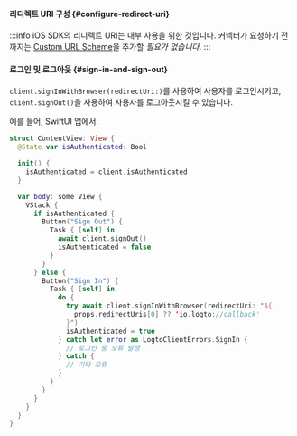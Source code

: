 
<SignInFlowSummary />

#### 리디렉트 URI 구성 \{#configure-redirect-uri}

<ConfigureRedirectUri
  figureSrc="/img/assets/ios-redirect-uri.png"
  redirectUri="io.logto://callback"
/>

:::info
iOS SDK의 리디렉트 URI는 내부 사용을 위한 것입니다. 커넥터가 요청하기 전까지는 [Custom URL Scheme](https://developer.apple.com/documentation/xcode/defining-a-custom-url-scheme-for-your-app)을 추가할 _필요가 없습니다_.
:::

#### 로그인 및 로그아웃 \{#sign-in-and-sign-out}

<SignInNote calling=".signInWithBrowser(redirectUri:)" />

`client.signInWithBrowser(redirectUri:)`를 사용하여 사용자를 로그인시키고, `client.signOut()`을 사용하여 사용자를 로그아웃시킬 수 있습니다.

예를 들어, SwiftUI 앱에서:

```swift title="ContentView.swift"
struct ContentView: View {
  @State var isAuthenticated: Bool

  init() {
    isAuthenticated = client.isAuthenticated
  }

  var body: some View {
    VStack {
      if isAuthenticated {
        Button("Sign Out") {
          Task { [self] in
            await client.signOut()
            isAuthenticated = false
          }
        }
      } else {
        Button("Sign In") {
          Task { [self] in
            do {
              try await client.signInWithBrowser(redirectUri: "${
                props.redirectUris[0] ?? 'io.logto://callback'
              }")
              isAuthenticated = true
            } catch let error as LogtoClientErrors.SignIn {
              // 로그인 중 오류 발생
            } catch {
              // 기타 오류
            }
          }
        }
      }
    }
  }
}
```

